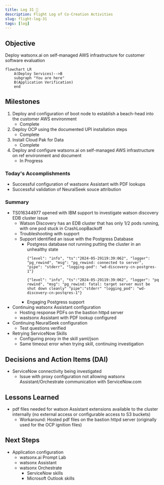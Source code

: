 ```yaml
---
title: Log 31 🛫
description: Flight Log of Co-Creation Activities
slug: flight-log-31
tags: [log]
---
```


## Objective
Deploy watsonx.ai on self-managed AWS infrastructure for customer software evaluation

```mermaid
flowchart LR
    A(Deploy Services)-->B
    subgraph "You are here"
    B(Application Verification)
    end
```

## Milestones
1. Deploy and configuration of boot node to establish a beach-head into the customer AWS environment
    - Complete
2. Deploy OCP using the documented UPI installation steps
    - Complete
3. Install Cloud Pak for Data
    - Complete
4. Deploy and configure watsonx.ai on self-managed AWS infrastructure on ref environment and document
    - In Progress

### Today's Accomplishments
- Successful configuration of wastsonx Assistant with PDF lookups
- Successful validation of NeuralSeek souce attribution

### Summary
- TS016344977 opened with IBM support to investigate watson discovery EDB cluster issue
    - Watson Discovery has an EDB cluster that has only 1/2 pods running, with one pod stuck in CrashLoopBackoff
    - Troubleshooting with support
    - Support identified an issue with the Postgress Database
        - Postgress database not running putting the cluster in an unhealthy state
            ```
            {"level": "info", "ts":"2024-05-29119:39:062", "logger": "pg_rewind", "msg": "pg_rewind: connected to server", "pipe": "stderr", "logging-pod": "wd-discovery-cn-postgres-1"}
            ```
            ```
            {"level": "info", "ts":"2024-05-29119:39:062", "logger": "pq rewind", "msg": "pg_rewind: fatal: target server must be shut down cleanly" "pipe":"stderr" "logging_pod": "wd-discovery-cn-postqres-1"}
            ```
        - Engaging Postgress support
- Continuing watsonx Assistant configuration
    - Hosting response PDFs on the bastion httpd server
    - wastsonx Assistant with PDF lookup configured 
- Continuing NeuralSeek configuration
    - Test questions verified
- Retrying ServiceNow Skills
    - Configuring proxy in the skill yaml/json
    - Same timeout error when trying skill, continuing investigation

## Decisions and Action Items (DAI)
- ServiceNow connectivity being investigated
    - Issue with proxy configuration not allowing watsonx Assistant/Orchestrate communication with ServiceNow.com

## Lessons Learned
- pdf files needed for watson Assistant extensions available to the cluster internally (no external access or configurable access to S3 buckets)
    - Workaround: Hosted pdf files on the bastion httpd server (originally used for the OCP ignition files)

## Next Steps
- Application configuration
    - watsonx.ai Prompt Lab
    - watsonx Assistant
    - watsonx Orchestrate
        - ServiceNow skills
        - Microsoft Outlook skills